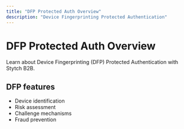 ```yaml
---
title: "DFP Protected Auth Overview"
description: "Device Fingerprinting Protected Authentication"
---
```


# DFP Protected Auth Overview

Learn about Device Fingerprinting (DFP) Protected Authentication with Stytch B2B.

## DFP features

- Device identification
- Risk assessment
- Challenge mechanisms
- Fraud prevention
